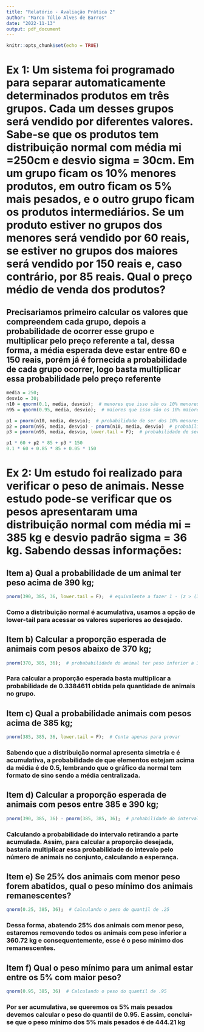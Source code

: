 ```yaml
---
title: "Relatório - Avaliação Prática 2"
author: "Marco Túlio Alves de Barros"
date: "2022-11-13"
output: pdf_document
---
```


```r
knitr::opts_chunk$set(echo = TRUE)
```

# Ex 1: Um sistema foi programado para separar automaticamente determinados produtos em três grupos. Cada um desses grupos será vendido por diferentes valores. Sabe-se que os produtos tem distribuição normal com média mi =250cm e desvio sigma = 30cm. Em um grupo ficam os 10% menores produtos, em outro ficam os 5% mais pesados, e o outro grupo ficam os produtos intermediários. Se um produto estiver no grupos dos menores será vendido por 60 reais, se estiver no grupos dos maiores será vendido por 150 reais e, caso contrário, por 85 reais. Qual o preço médio de venda dos produtos?

## Precisariamos primeiro calcular os valores que compreendem cada grupo, depois a probabilidade de ocorrer esse grupo e multiplicar pelo preço referente a tal, dessa forma, a média esperada deve estar entre 60 e 150 reais, porém já é fornecida a probabilidade de cada grupo ocorrer, logo basta multiplicar essa probabilidade pelo preço referente

```r
media = 250;
desvio = 30;
n10 = qnorm(0.1, media, desvio);  # menores que isso são os 10% menores
n95 = qnorm(0.95, media, desvio);  # maiores que isso são os 10% maiores

p1 = pnorm(n10, media, desvio);  # probabilidade de ser dos 10% menores
p2 = pnorm(n95, media, desvio) - pnorm(n10, media, desvio)  # probabilidade de estar no preço de 85
p3 = pnorm(n95, media, desvio, lower.tail = F);  # probabilidade de ser dos 5% maiores

p1 * 60 + p2 * 85 + p3 * 150
0.1 * 60 + 0.85 * 85 + 0.05 * 150
```

# Ex 2: Um estudo foi realizado para verificar o peso de animais. Nesse estudo pode-se verificar que os pesos apresentaram uma distribuição normal com média mi = 385 kg e desvio padrão sigma = 36 kg. Sabendo dessas informações:

## Item a) Qual a probabilidade de um animal ter peso acima de 390 kg;
```r
pnorm(390, 385, 36, lower.tail = F);  # equivalente a fazer 1 - (z > (390-385)/36) 
```
### Como a distribuição normal é acumulativa, usamos a opção de lower-tail para acessar os valores superiores ao desejado.

## Item b) Calcular a proporção esperada de animais com pesos abaixo de 370 kg;
```r
pnorm(370, 385, 36);  # probababilidade do animal ter peso inferior a 370kg
```
### Para calcular a proporção esperada basta multiplicar a probabilidade de 0.3384611 obtida pela quantidade de animais no grupo.

## Item c) Qual a probabilidade animais com pesos acima de 385 kg;
```r
pnorm(385, 385, 36, lower.tail = F);  # Conta apenas para provar
```
### Sabendo que a distribuição normal apresenta simetria e é acumulativa, a probabilidade de que elementos estejam acima da média é de 0.5, lembrando que o gráfico da normal tem formato de sino sendo a média centralizada. 

## Item d) Calcular a proporção esperada de animais com pesos entre 385 e 390 kg;
```r
pnorm(390, 385, 36) - pnorm(385, 385, 36);  # probabilidade do intervalo
```
### Calculando a probabilidade do intervalo retirando a parte acumulada. Assim, para calcular a proporção desejada, bastaria multiplicar essa probabilidade do intevalo pelo número de animais no conjunto, calculando a esperança.

## Item e) Se 25% dos animais com menor peso forem abatidos, qual o peso mínimo dos animais remanescentes?
```r
qnorm(0.25, 385, 36);  # Calculando o peso do quantil de .25
```
### Dessa forma, abatendo 25% dos animais com menor peso, estaremos removendo todos os animais com peso inferior a 360.72 kg e consequentemente, esse é o peso mínimo dos remanescentes.

## Item f) Qual o peso mínimo para um animal estar entre os 5% com maior peso?
```r
qnorm(0.95, 385, 36)  # Calculando o peso do quantil de .95 
```
### Por ser acumulativa, se queremos os 5% mais pesados devemos calcular o peso do quantil de 0.95. E assim, conclui-se que o peso mínimo dos 5% mais pesados é de 444.21 kg